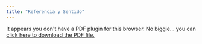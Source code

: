 ```yaml
---
title: "Referencia y Sentido"
---
```


```{=html}
<object data="ReferenciaSentido.pdf" type="application/pdf" width="100%" height="100%" style="min-height:100vh;">
    <p>It appears you don't have a PDF plugin for this browser.
    No biggie... you can <a href="ReferenciaSentido.pdf">click here to
    download the PDF file.</a></p>
</object>
```